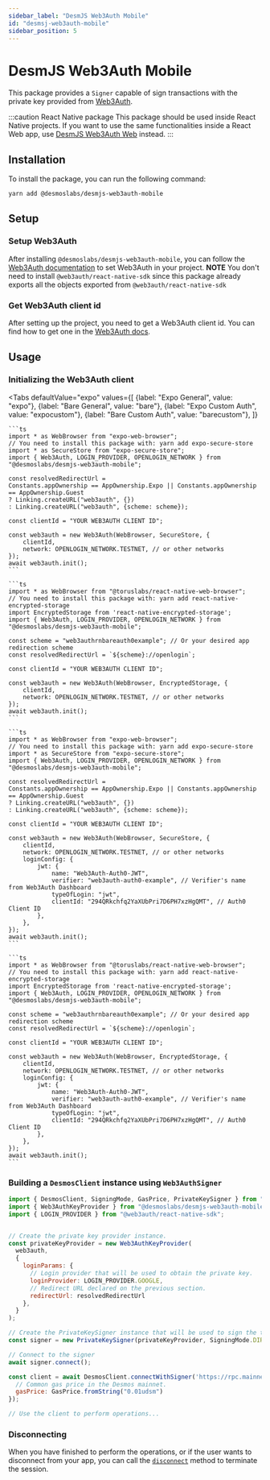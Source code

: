 ```yaml
---
sidebar_label: "DesmJS Web3Auth Mobile"
id: "desmsj-web3auth-mobile"
sidebar_position: 5
---
```





# DesmJS Web3Auth Mobile

This package provides a `Signer` capable of sign transactions with the
private key provided from [Web3Auth](https://web3auth.io).

:::caution React Native package
This package should be used inside React Native projects. If you want to use the same functionalities inside a
React Web app, use [DesmJS Web3Auth Web](./web3auth-web.md) instead.
:::

## Installation

To install the package, you can run the following command:
```shell
yarn add @desmoslabs/desmjs-web3auth-mobile
```

## Setup

### Setup Web3Auth

After installing `@desmoslabs/desmjs-web3auth-mobile`, you can follow
the [Web3Auth documentation](https://web3auth.io/docs/sdk/pnp/react-native) to set Web3Auth in your project.
**NOTE** You don't need to install `@web3auth/react-native-sdk` since this package already exports all the objects
exported from `@web3auth/react-native-sdk`

### Get Web3Auth client id

After setting up the project, you need to get a Web3Auth client id. You can find how to
get one in the [Web3Auth docs](https://web3auth.io/docs/dashboard-setup/get-client-id).

## Usage

### Initializing the Web3Auth client

<Tabs
  defaultValue="expo"
  values={[
    {label: "Expo General", value: "expo"},
    {label: "Bare General", value: "bare"},
    {label: "Expo Custom Auth", value: "expocustom"},
    {label: "Bare Custom Auth", value: "barecustom"},
  ]}
>

  <TabItem value="expo">

    ```ts
    import * as WebBrowser from "expo-web-browser";
    // You need to install this package with: yarn add expo-secure-store
    import * as SecureStore from "expo-secure-store";
    import { Web3Auth, LOGIN_PROVIDER, OPENLOGIN_NETWORK } from "@desmoslabs/desmjs-web3auth-mobile";

    const resolvedRedirectUrl =
    Constants.appOwnership == AppOwnership.Expo || Constants.appOwnership == AppOwnership.Guest
    ? Linking.createURL("web3auth", {})
    : Linking.createURL("web3auth", {scheme: scheme});

    const clientId = "YOUR WEB3AUTH CLIENT ID";

    const web3auth = new Web3Auth(WebBrowser, SecureStore, {
        clientId,
        network: OPENLOGIN_NETWORK.TESTNET, // or other networks
    });
    await web3auth.init();
    ```
  </TabItem>

  <TabItem value="bare">

    ```ts
    import * as WebBrowser from "@toruslabs/react-native-web-browser";
    // You need to install this package with: yarn add react-native-encrypted-storage
    import EncryptedStorage from 'react-native-encrypted-storage';
    import { Web3Auth, LOGIN_PROVIDER, OPENLOGIN_NETWORK } from "@desmoslabs/desmjs-web3auth-mobile";

    const scheme = "web3authrnbareauth0example"; // Or your desired app redirection scheme
    const resolvedRedirectUrl = `${scheme}://openlogin`;

    const clientId = "YOUR WEB3AUTH CLIENT ID";

    const web3auth = new Web3Auth(WebBrowser, EncryptedStorage, {
        clientId,
        network: OPENLOGIN_NETWORK.TESTNET, // or other networks
    });
    await web3auth.init();
    ```

  </TabItem>

  <TabItem value="expocustom">

    ```ts
    import * as WebBrowser from "expo-web-browser";
    // You need to install this package with: yarn add expo-secure-store
    import * as SecureStore from "expo-secure-store";
    import { Web3Auth, LOGIN_PROVIDER, OPENLOGIN_NETWORK } from "@desmoslabs/desmjs-web3auth-mobile";

    const resolvedRedirectUrl =
    Constants.appOwnership == AppOwnership.Expo || Constants.appOwnership == AppOwnership.Guest
    ? Linking.createURL("web3auth", {})
    : Linking.createURL("web3auth", {scheme: scheme});

    const clientId = "YOUR WEB3AUTH CLIENT ID";

    const web3auth = new Web3Auth(WebBrowser, SecureStore, {
        clientId,
        network: OPENLOGIN_NETWORK.TESTNET, // or other networks
        loginConfig: {
            jwt: {
                name: "Web3Auth-Auth0-JWT",
                verifier: "web3auth-auth0-example", // Verifier's name from Web3Auth Dashboard
                typeOfLogin: "jwt",
                clientId: "294QRkchfq2YaXUbPri7D6PH7xzHgQMT", // Auth0 Client ID
            },
        },
    });
    await web3auth.init();
    ```

  </TabItem>

  <TabItem value="barecustom">

    ```ts
    import * as WebBrowser from "@toruslabs/react-native-web-browser";
    // You need to install this package with: yarn add react-native-encrypted-storage
    import EncryptedStorage from 'react-native-encrypted-storage';
    import { Web3Auth, LOGIN_PROVIDER, OPENLOGIN_NETWORK } from "@desmoslabs/desmjs-web3auth-mobile";

    const scheme = "web3authrnbareauth0example"; // Or your desired app redirection scheme
    const resolvedRedirectUrl = `${scheme}://openlogin`;

    const clientId = "YOUR WEB3AUTH CLIENT ID";

    const web3auth = new Web3Auth(WebBrowser, EncryptedStorage, {
        clientId,
        network: OPENLOGIN_NETWORK.TESTNET, // or other networks
        loginConfig: {
            jwt: {
                name: "Web3Auth-Auth0-JWT",
                verifier: "web3auth-auth0-example", // Verifier's name from Web3Auth Dashboard
                typeOfLogin: "jwt",
                clientId: "294QRkchfq2YaXUbPri7D6PH7xzHgQMT", // Auth0 Client ID
            },
        },
    });
    await web3auth.init();
    ```

  </TabItem>
</Tabs>

### Building a `DesmosClient` instance using `Web3AuthSigner`

```js
import { DesmosClient, SigningMode, GasPrice, PrivateKeySigner } from "@desmoslabs/desmjs";
import { Web3AuthKeyProvider } from "@desmoslabs/desmjs-web3auth-mobile";
import { LOGIN_PROVIDER } from "@web3auth/react-native-sdk";


// Create the private key provider instance.
const privateKeyProvider = new Web3AuthKeyProvider(
  web3auth,
  {
    loginParams: {
      // Login provider that will be used to obtain the private key.
      loginProvider: LOGIN_PROVIDER.GOOGLE,
      // Redirect URL declared on the previous section.
      redirectUrl: resolvedRedirectUrl
    },
  }
);

// Create the PrivateKeySigner instance that will be used to sign the transactions.
const signer = new PrivateKeySigner(privateKeyProvider, SigningMode.DIRECT);

// Connect to the signer
await signer.connect();

const client = await DesmosClient.connectWithSigner('https://rpc.mainnet.desmos.network', signer, {
  // Common gas price in the Desmos mainnet.
  gasPrice: GasPrice.fromString("0.01udsm")
});

// Use the client to perform operations...
```

### Disconnecting

When you have finished to perform the operations, or if the user wants to disconnect from your app, you can
call the [`disconnect`](../api/keplr/classes/KeplrSigner.md#disconnect) method
to terminate the session.
